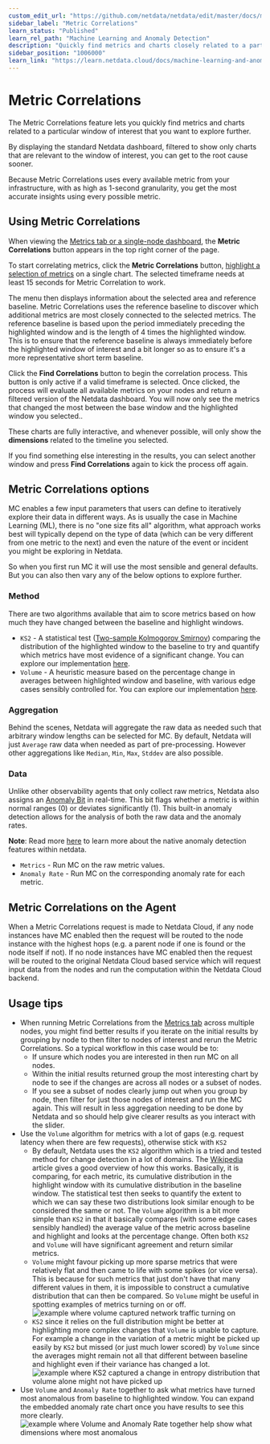 ```yaml
---
custom_edit_url: "https://github.com/netdata/netdata/edit/master/docs/metric-correlations.md"
sidebar_label: "Metric Correlations"
learn_status: "Published"
learn_rel_path: "Machine Learning and Anomaly Detection"
description: "Quickly find metrics and charts closely related to a particular timeframe of interest anywhere in your infrastructure to discover the root cause faster."
sidebar_position: "1006000"
learn_link: "https://learn.netdata.cloud/docs/machine-learning-and-anomaly-detection/metric-correlations"
---
```


# Metric Correlations

The Metric Correlations feature lets you quickly find metrics and charts related to a particular window of interest that you want to explore further.

By displaying the standard Netdata dashboard, filtered to show only charts that are relevant to the window of interest, you can get to the root cause sooner.

Because Metric Correlations uses every available metric from your infrastructure, with as high as 1-second granularity, you get the most accurate insights using every possible metric.

## Using Metric Correlations

When viewing the [Metrics tab or a single-node dashboard](/docs/dashboards-and-charts/metrics-tab-and-single-node-tabs), the **Metric Correlations** button appears in the top right corner of the page.

To start correlating metrics, click the **Metric Correlations** button, [highlight a selection of metrics](/docs/dashboards-and-charts/netdata-charts#highlight) on a single chart. The selected timeframe needs at least 15 seconds for Metric Correlation to work.

The menu then displays information about the selected area and reference baseline. Metric Correlations uses the reference baseline to discover which additional metrics are most closely connected to the selected metrics. The reference baseline is based upon the period immediately preceding the highlighted window and is the length of 4 times the highlighted window. This is to ensure that the reference baseline is always immediately before the highlighted window of interest and a bit longer so as to ensure it's a more representative short term baseline.

Click the **Find Correlations** button to begin the correlation process. This button is only active if a valid timeframe is selected. Once clicked, the process will evaluate all available metrics on your nodes and return a filtered version of the Netdata dashboard. You will now only see the metrics that changed the most between the base window and the highlighted window you selected..

These charts are fully interactive, and whenever possible, will only show the **dimensions** related to the timeline you selected.

If you find something else interesting in the results, you can select another window and press **Find Correlations** again to kick the process off again.

## Metric Correlations options

MC enables a few input parameters that users can define to iteratively explore their data in different ways. As is usually the case in Machine Learning (ML), there is no "one size fits all" algorithm, what approach works best will typically depend on the type of data (which can be very different from one metric to the next) and even the nature of the event or incident you might be exploring in Netdata.

So when you first run MC it will use the most sensible and general defaults. But you can also then vary any of the below options to explore further.

### Method

There are two algorithms available that aim to score metrics based on how much they have changed between the baseline and highlight windows.

- `KS2` - A statistical test ([Two-sample Kolmogorov Smirnov](https://en.wikipedia.org/wiki/Kolmogorov%E2%80%93Smirnov_test#Two-sample_Kolmogorov%E2%80%93Smirnov_test)) comparing the distribution of the highlighted window to the baseline to try and quantify which metrics have most evidence of a significant change. You can explore our implementation [here](https://github.com/netdata/netdata/blob/d917f9831c0a1638ef4a56580f321eb6c9a88037/database/metric_correlations.c#L212).
- `Volume` -  A heuristic measure based on the percentage change in averages between highlighted window and baseline, with various edge cases sensibly controlled for. You can explore our implementation [here](https://github.com/netdata/netdata/blob/d917f9831c0a1638ef4a56580f321eb6c9a88037/database/metric_correlations.c#L516).

### Aggregation

Behind the scenes, Netdata will aggregate the raw data as needed such that arbitrary window lengths can be selected for MC. By default, Netdata will just `Average` raw data when needed as part of pre-processing. However other aggregations like `Median`, `Min`, `Max`, `Stddev` are also possible.

### Data

Unlike other observability agents that only collect raw metrics, Netdata also assigns an [Anomaly Bit](https://github.com/netdata/netdata/tree/master/src/ml#anomaly-bit) in real-time. This bit flags whether a metric is within normal ranges (0) or deviates significantly (1). This built-in anomaly detection allows for the analysis of both the raw data and the anomaly rates.

**Note**: Read more [here](/docs/machine-learning-and-anomaly-detection/ml-models-and-anomaly-detection) to learn more about the native anomaly detection features within netdata.

- `Metrics` - Run MC on the raw metric values.
- `Anomaly Rate` - Run MC on the corresponding anomaly rate for each metric.

## Metric Correlations on the Agent

When a Metric Correlations request is made to Netdata Cloud, if any node instances have MC enabled then the request will be routed to the node instance with the highest hops (e.g. a parent node if one is found or the node itself if not). If no node instances have MC enabled then the request will be routed to the original Netdata Cloud based service which will request input data from the nodes and run the computation within the Netdata Cloud backend.

## Usage tips

- When running Metric Correlations from the [Metrics tab](docs/dashboards-and-charts/metrics-tab-and-single-node-tabs.md) across multiple nodes, you might find better results if you iterate on the initial results by grouping by node to then filter to nodes of interest and rerun the Metric Correlations. So a typical workflow in this case would be to:
  - If unsure which nodes you are interested in then run MC on all nodes.
  - Within the initial results returned group the most interesting chart by node to see if the changes are across all nodes or a subset of nodes.
  - If you see a subset of nodes clearly jump out when you group by node, then filter for just those nodes of interest and run the MC again. This will result in less aggregation needing to be done by Netdata and so should help give clearer results as you interact with the slider.
- Use the `Volume` algorithm for metrics with a lot of gaps (e.g. request latency when there are few requests), otherwise stick with `KS2`
  - By default, Netdata uses the `KS2` algorithm which is a tried and tested method for change detection in a lot of domains. The [Wikipedia](https://en.wikipedia.org/wiki/Kolmogorov%E2%80%93Smirnov_test) article gives a good overview of how this works. Basically, it is comparing, for each metric, its cumulative distribution in the highlight window with its cumulative distribution in the baseline window. The statistical test then seeks to quantify the extent to which we can say these two distributions look similar enough to be considered the same or not. The `Volume` algorithm is a bit more simple than `KS2` in that it basically compares (with some edge cases sensibly handled) the average value of the metric across baseline and highlight and looks at the percentage change. Often both `KS2` and `Volume` will have significant agreement and return similar metrics.
  - `Volume` might favour picking up more sparse metrics that were relatively flat and then came to life with some spikes (or vice versa). This is because for such metrics that just don't have that many different values in them, it is impossible to construct a cumulative distribution that can then be compared. So `Volume` might be useful in spotting examples of metrics turning on or off. ![example where volume captured network traffic turning on](https://user-images.githubusercontent.com/2178292/182336924-d02fd3d3-7f09-41da-9cfc-809d01396d9d.png)
  - `KS2` since it relies on the full distribution might be better at highlighting more complex changes that `Volume` is unable to capture. For example a change in the variation of a metric might be picked up easily by `KS2` but missed (or just much lower scored) by `Volume` since the averages might remain not all that different between baseline and highlight even if their variance has changed a lot. ![example where KS2 captured a change in entropy distribution that volume alone might not have picked up](https://user-images.githubusercontent.com/2178292/182338289-59b61e6b-089d-431c-bc8e-bd19ba6ad5a5.png)
- Use `Volume` and `Anomaly Rate` together to ask what metrics have turned most anomalous from baseline to highlighted window. You can expand the embedded anomaly rate chart once you have results to see this more clearly. ![example where Volume and Anomaly Rate together help show what dimensions where most anomalous](https://user-images.githubusercontent.com/2178292/182338666-6d19fa92-89d3-4d61-804c-8f10982114f5.png)
